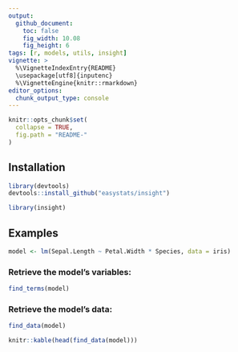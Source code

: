 ```yaml
---
output: 
  github_document:
    toc: false
    fig_width: 10.08
    fig_height: 6
tags: [r, models, utils, insight]
vignette: >
  %\VignetteIndexEntry{README}
  \usepackage[utf8]{inputenc}
  %\VignetteEngine{knitr::rmarkdown}
editor_options: 
  chunk_output_type: console
---
```



```r
knitr::opts_chunk$set(
  collapse = TRUE,
  fig.path = "README-"
)
```


## Installation


```r
library(devtools)
devtools::install_github("easystats/insight")
```
```r
library(insight)
```

## Examples

```r
model <- lm(Sepal.Length ~ Petal.Width * Species, data = iris)
```


### Retrieve the model's variables:

```r
find_terms(model)
```

### Retrieve the model's data:

```r
find_data(model)
```
```r
knitr::kable(head(find_data(model)))
```